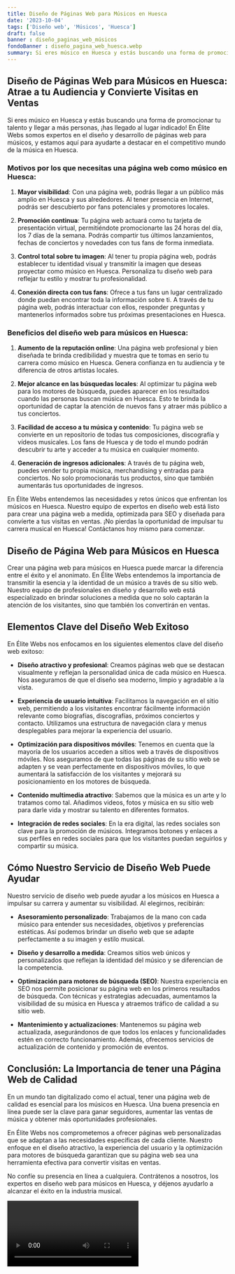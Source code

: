 ```yaml
---
title: Diseño de Páginas Web para Músicos en Huesca
date: '2023-10-04'
tags: ['Diseño web', 'Músicos', 'Huesca']
draft: false
banner : diseño_paginas_web_músicos
fondoBanner : diseño_pagina_web_huesca.webp
summary: Si eres músico en Huesca y estás buscando una forma de promocionar tu talento y llegar a más personas, ¡has llegado al lugar indicado! En Élite Webs somos expertos en el diseño y desarrollo de páginas web para músicos, y estamos aquí para ayudarte a destacar en el competitivo mundo de la música en Huesca.
---
```


## Diseño de Páginas Web para Músicos en Huesca: Atrae a tu Audiencia y Convierte Visitas en Ventas

Si eres músico en Huesca y estás buscando una forma de promocionar tu talento y llegar a más personas, ¡has llegado al lugar indicado! En Élite Webs somos expertos en el diseño y desarrollo de páginas web para músicos, y estamos aquí para ayudarte a destacar en el competitivo mundo de la música en Huesca.

### Motivos por los que necesitas una página web como músico en Huesca:

1. **Mayor visibilidad**: Con una página web, podrás llegar a un público más amplio en Huesca y sus alrededores. Al tener presencia en Internet, podrás ser descubierto por fans potenciales y promotores locales.

2. **Promoción continua**: Tu página web actuará como tu tarjeta de presentación virtual, permitiéndote promocionarte las 24 horas del día, los 7 días de la semana. Podrás compartir tus últimos lanzamientos, fechas de conciertos y novedades con tus fans de forma inmediata.

3. **Control total sobre tu imagen**: Al tener tu propia página web, podrás establecer tu identidad visual y transmitir la imagen que deseas proyectar como músico en Huesca. Personaliza tu diseño web para reflejar tu estilo y mostrar tu profesionalidad.

4. **Conexión directa con tus fans**: Ofrece a tus fans un lugar centralizado donde puedan encontrar toda la información sobre ti. A través de tu página web, podrás interactuar con ellos, responder preguntas y mantenerlos informados sobre tus próximas presentaciones en Huesca.

### Beneficios del diseño web para músicos en Huesca:

1. **Aumento de la reputación online**: Una página web profesional y bien diseñada te brinda credibilidad y muestra que te tomas en serio tu carrera como músico en Huesca. Genera confianza en tu audiencia y te diferencia de otros artistas locales.

2. **Mejor alcance en las búsquedas locales**: Al optimizar tu página web para los motores de búsqueda, puedes aparecer en los resultados cuando las personas buscan música en Huesca. Esto te brinda la oportunidad de captar la atención de nuevos fans y atraer más público a tus conciertos.

3. **Facilidad de acceso a tu música y contenido**: Tu página web se convierte en un repositorio de todas tus composiciones, discografía y vídeos musicales. Los fans de Huesca y de todo el mundo podrán descubrir tu arte y acceder a tu música en cualquier momento.

4. **Generación de ingresos adicionales**: A través de tu página web, puedes vender tu propia música, merchandising y entradas para conciertos. No solo promocionarás tus productos, sino que también aumentarás tus oportunidades de ingresos.

En Élite Webs entendemos las necesidades y retos únicos que enfrentan los músicos en Huesca. Nuestro equipo de expertos en diseño web está listo para crear una página web a medida, optimizada para SEO y diseñada para convíerte a tus visitas en ventas. ¡No pierdas la oportunidad de impulsar tu carrera musical en Huesca! Contáctanos hoy mismo para comenzar.

<GifSeo />

<Cta />

## Diseño de Página Web para Músicos en Huesca

Crear una página web para músicos en Huesca puede marcar la diferencia entre el éxito y el anonimato. En Élite Webs entendemos la importancia de transmitir la esencia y la identidad de un músico a través de su sitio web. Nuestro equipo de profesionales en diseño y desarrollo web está especializado en brindar soluciones a medida que no solo captarán la atención de los visitantes, sino que también los convertirán en ventas.

## Elementos Clave del Diseño Web Exitoso

En Élite Webs nos enfocamos en los siguientes elementos clave del diseño web exitoso:

- **Diseño atractivo y profesional**: Creamos páginas web que se destacan visualmente y reflejan la personalidad única de cada músico en Huesca. Nos aseguramos de que el diseño sea moderno, limpio y agradable a la vista.

- **Experiencia de usuario intuitiva**: Facilitamos la navegación en el sitio web, permitiendo a los visitantes encontrar fácilmente información relevante como biografías, discografías, próximos conciertos y contacto. Utilizamos una estructura de navegación clara y menus desplegables para mejorar la experiencia del usuario.

- **Optimización para dispositivos móviles**: Tenemos en cuenta que la mayoría de los usuarios acceden a sitios web a través de dispositivos móviles. Nos aseguramos de que todas las páginas de su sitio web se adapten y se vean perfectamente en dispositivos móviles, lo que aumentará la satisfacción de los visitantes y mejorará su posicionamiento en los motores de búsqueda.

- **Contenido multimedia atractivo**: Sabemos que la música es un arte y lo tratamos como tal. Añadimos videos, fotos y música en su sitio web para darle vida y mostrar su talento en diferentes formatos.

- **Integración de redes sociales**: En la era digital, las redes sociales son clave para la promoción de músicos. Integramos botones y enlaces a sus perfiles en redes sociales para que los visitantes puedan seguirlos y compartir su música.

## Cómo Nuestro Servicio de Diseño Web Puede Ayudar

Nuestro servicio de diseño web puede ayudar a los músicos en Huesca a impulsar su carrera y aumentar su visibilidad. Al elegirnos, recibirán:

- **Asesoramiento personalizado**: Trabajamos de la mano con cada músico para entender sus necesidades, objetivos y preferencias estéticas. Así podemos brindar un diseño web que se adapte perfectamente a su imagen y estilo musical.

- **Diseño y desarrollo a medida**: Creamos sitios web únicos y personalizados que reflejan la identidad del músico y se diferencian de la competencia.

- **Optimización para motores de búsqueda (SEO)**: Nuestra experiencia en SEO nos permite posicionar su página web en los primeros resultados de búsqueda. Con técnicas y estrategias adecuadas, aumentamos la visibilidad de su música en Huesca y atraemos tráfico de calidad a su sitio web.

- **Mantenimiento y actualizaciones**: Mantenemos su página web actualizada, asegurándonos de que todos los enlaces y funcionalidades estén en correcto funcionamiento. Además, ofrecemos servicios de actualización de contenido y promoción de eventos.

## Conclusión: La Importancia de tener una Página Web de Calidad

En un mundo tan digitalizado como el actual, tener una página web de calidad es esencial para los músicos en Huesca. Una buena presencia en línea puede ser la clave para ganar seguidores, aumentar las ventas de música y obtener más oportunidades profesionales.

En Élite Webs nos comprometemos a ofrecer páginas web personalizadas que se adaptan a las necesidades específicas de cada cliente. Nuestro enfoque en el diseño atractivo, la experiencia del usuario y la optimización para motores de búsqueda garantizan que su página web sea una herramienta efectiva para convertir visitas en ventas.

No confíe su presencia en línea a cualquiera. Contrátenos a nosotros, los expertos en diseño web para músicos en Huesca, y déjenos ayudarlo a alcanzar el éxito en la industria musical.

<Video />

<CtaBot job='Músicos' city='Huesca'/>

<Gmaps query='Huesca+españa+maps' />